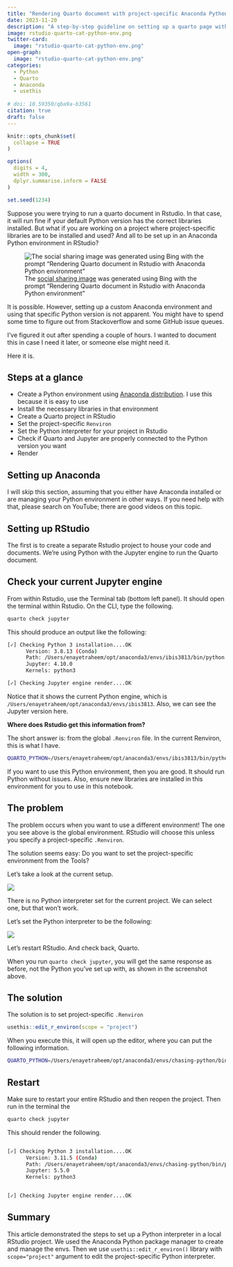 ```yaml
---
title: "Rendering Quarto document with project-specific Anaconda Python environment in RStudio/Posit"
date: 2023-11-20
description: "A step-by-step guideline on setting up a quarto page with a Jupyter backend in Rstudio/Posit. This article outlines all the steps to correctly set up your Anaconda Python environment and use with RStudio/Posit."
image: rstudio-quarto-cat-python-env.png
twitter-card:
  image: "rstudio-quarto-cat-python-env.png"
open-graph:
  image: "rstudio-quarto-cat-python-env.png"
categories:
  - Python
  - Quarto
  - Anaconda
  - usethis
  
# doi: 10.59350/qba9a-b3561
citation: true
draft: false
---
```


```r
knitr::opts_chunk$set(
  collapse = TRUE
)

options(
  digits = 4,
  width = 300,
  dplyr.summarise.inform = FALSE
)

set.seed(1234)
```

Suppose you were trying to run a quarto document in Rstudio. In that case, it will run fine if your default Python version has the correct libraries installed. But what if you are working on a project where project-specific libraries are to be installed and used? And all to be set up in an Anaconda Python environment in RStudio?

![The [social sharing image](https://www.bing.com/images/create/rendering-quarto-document-in-rstudio-with-anaconda/1-655beb394b934e4596477b701667f46f?id=e2U5qsGTLirwwqCzs3KP%2bA%3d%3d&view=detailv2&idpp=genimg&FORM=GCRIDP&mode=overlay) was generated using Bing with the prompt "Rendering Quarto document in Rstudio with Anaconda Python environment"](rstudio-quarto-cat-python-env.png)

It is possible. However, setting up a custom Anaconda environment and using that specific Python version is not apparent. You might have to spend some time to figure out from Stackoverflow and some GitHub issue queues.

I've figured it out after spending a couple of hours. I wanted to document this in case I need it later, or someone else might need it.

Here it is.

## Steps at a glance

-   Create a Python environment using [Anaconda distribution](https://www.anaconda.com/download). I use this because it is easy to use
-   Install the necessary libraries in that environment
-   Create a Quarto project in RStudio
-   Set the project-specific `Renviron`
-   Set the Python interpreter for your project in Rstudio
-   Check if Quarto and Jupyter are properly connected to the Python version you want
-   Render

## Setting up Anaconda

I will skip this section, assuming that you either have Anaconda installed or are managing your Python environment in other ways. If you need help with that, please search on YouTube; there are good videos on this topic.

## Setting up RStudio

The first is to create a separate Rstudio project to house your code and documents. We're using Python with the Jupyter engine to run the Quarto document.

## Check your current Jupyter engine

From within Rstudio, use the Terminal tab (bottom left panel). It should open the terminal within Rstudio. On the CLI, type the following.

``` bash
quarto check jupyter
```

This should produce an output like the following:

``` bash
[✓] Checking Python 3 installation....OK
      Version: 3.8.13 (Conda)
      Path: /Users/enayetraheem/opt/anaconda3/envs/ibis3813/bin/python
      Jupyter: 4.10.0
      Kernels: python3

[✓] Checking Jupyter engine render....OK
```

Notice that it shows the current Python engine, which is `/Users/enayetraheem/opt/anaconda3/envs/ibis3813`. Also, we can see the Jupyter version here.

**Where does Rstudio get this information from?**

The short answer is: from the global `.Renviron` file. In the current Renviron, this is what I have.

``` bash
QUARTO_PYTHON=/Users/enayetraheem/opt/anaconda3/envs/ibis3813/bin/python
```

If you want to use this Python environment, then you are good. It should run Python without issues. Also, ensure new libraries are installed in this environment for you to use in this notebook.

## The problem

The problem occurs when you want to use a different environment! The one you see above is the global environment. RStudio will choose this unless you specify a project-specific `.Renviron`.

The solution seems easy: Do you want to set the project-specific environment from the Tools?

Let's take a look at the current setup.

![](rstudio-project-config1.png)

There is no Python interpreter set for the current project. We can select one, but that won't work.

Let's set the Python interpreter to be the following:

![](rstudio-project-config2.png)

Let's restart RStudio. And check back, Quarto.

When you run `quarto check jupyter`, you will get the same response as before, not the Python you've set up with, as shown in the screenshot above.

## The solution

The solution is to set project-specific `.Renviron`

```r
usethis::edit_r_environ(scope = "project")
```

When you execute this, it will open up the editor, where you can put the following information.

``` bash
QUARTO_PYTHON=/Users/enayetraheem/opt/anaconda3/envs/chasing-python/bin/python3.11
```

## Restart

Make sure to restart your entire RStudio and then reopen the project. Then run in the terminal the

``` bash
quarto check jupyter
```

This should render the following.

``` bash

[✓] Checking Python 3 installation....OK
      Version: 3.11.5 (Conda)
      Path: /Users/enayetraheem/opt/anaconda3/envs/chasing-python/bin/python3.11
      Jupyter: 5.5.0
      Kernels: python3


[✓] Checking Jupyter engine render....OK
```

## Summary

This article demonstrated the steps to set up a Python interpreter in a local RStudio project. We used the Anaconda Python package manager to create and manage the envs. Then we use `usethis::edit_r_environ()` library with `scope="project"` argument to edit the project-specific Python interpreter.


